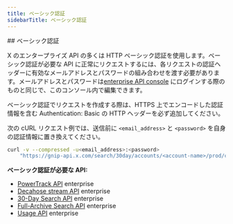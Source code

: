 ```yaml
---
title: ベーシック認証
sidebarTitle: ベーシック認証
---
```


<div id="basic-authentication">
  ## ベーシック認証
</div>

X のエンタープライズ API の多くは HTTP ベーシック認証を使用します。ベーシック認証が必要な API に正常にリクエストするには、各リクエストの認証ヘッダーに有効なメールアドレスとパスワードの組み合わせを渡す必要があります。メールアドレスとパスワードは[enterprise API console](https://console.gnip.com/) にログインする際のものと同じで、このコンソール内で編集できます。

ベーシック認証でリクエストを作成する際は、HTTPS 上でエンコードした認証情報を含む Authentication: Basic の HTTP ヘッダーを必ず追加してください。

次の cURL リクエスト例では、送信前に `<email_address>` と `<password>` を自身の認証情報に置き換えてください。

```bash
curl -v --compressed -u<email_address>:<password>
    "https://gnip-api.x.com/search/30day/accounts/<account-name>/prod/counts.json?query=from%3Axdevelopers"
```

**ベーシック認証が必要な API:**

- [PowerTrack API](/ja/x-api/enterprise-gnip-2.0/powertrack-api) enterprise
- [Decahose stream API](http://localhost:3000/x-api/enterprise-gnip-2.0/fundamentals/decahose-api) enterprise
- [30-Day Search API](/ja/x-api/enterprise-gnip-2.0/fundamentals/search-api) enterprise
- [Full-Archive Search API](/ja/x-api/enterprise-gnip-2.0/fundamentals/search-api) enterprise
- [Usage API](/ja/x-api/enterprise-gnip-2.0/fundamentals/usage) enterprise
